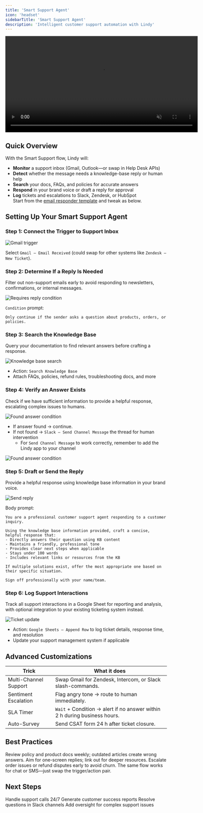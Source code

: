 ```yaml
---
title: 'Smart Support Agent'
icon: 'headset'
sidebarTitle: 'Smart Support Agent'
description: 'Intelligent customer support automation with Lindy'
---
```


<div style={{ display: 'flex', justifyContent: 'center', margin: '2rem 0' }}>
  <div className="video-card">
    <video
      src="/lindy-brand-assets/cs_smart_support_agent.mp4"
      width="600"
      autoPlay
      muted
      loop
      playsInline
      style={{ display: 'block', width: '100%', borderRadius: '16px' }}
    />
  </div>
</div>

## Quick Overview

With the Smart Support flow, Lindy will:

- **Monitor** a support inbox (Gmail, Outlook—or swap in Help Desk APIs)  
- **Detect** whether the message needs a knowledge-base reply or human help  
- **Search** your docs, FAQs, and policies for accurate answers  
- **Respond** in your brand voice or draft a reply for approval  
- **Log** tickets and escalations to Slack, Zendesk, or HubSpot  
Start from the [email responder template](https://chat.lindy.ai/marketplace/?templateId=66bfc603ea73bec3fea906db) and tweak as below.


## Setting Up Your Smart Support Agent

### Step 1: Connect the Trigger to Support Inbox

<Frame>
  <img src="/lindy-brand-assets/support-agent-trigger.png" alt="Gmail trigger" />
</Frame>

Select `Gmail – Email Received` (could swap for other systems like `Zendesk – New Ticket`).  

### Step 2: Determine If a Reply Is Needed

Filter out non-support emails early to avoid responding to newsletters, confirmations, or internal messages.

<Frame>
  <img src="/lindy-brand-assets/support-agent-trigger.png" alt="Requires reply condition" />
</Frame>

`Condition` prompt:

```
Only continue if the sender asks a question about products, orders, or policies.
```

### Step 3: Search the Knowledge Base

Query your documentation to find relevant answers before crafting a response.

<Frame>
  <img src="/lindy-brand-assets/support-agent-KB.png" alt="Knowledge base search" />
</Frame>

- Action: `Search Knowledge Base`  
- Attach FAQs, policies, refund rules, troubleshooting docs, and more

### Step 4: Verify an Answer Exists

Check if we have sufficient information to provide a helpful response, escalating complex issues to humans.

<Frame>
  <img src="/lindy-brand-assets/support-agent-verify.png" alt="Found answer condition" />
</Frame>

- If answer found → continue.  
- If not found → `Slack – Send Channel Message` the thread for human intervention
    - For `Send Channel Message` to work correctly, remember to add the Lindy app to your channel

<Frame>
  <img src="/lindy-brand-assets/support-agent-slack.png" alt="Found answer condition" />
</Frame>

### Step 5: Draft or Send the Reply

Provide a helpful response using knowledge base information in your brand voice.

<Frame>
  <img src="/lindy-brand-assets/support-agent-reply.png" alt="Send reply" />
</Frame>

Body prompt:

```
You are a professional customer support agent responding to a customer inquiry.

Using the knowledge base information provided, craft a concise, helpful response that:
- Directly answers their question using KB content
- Maintains a friendly, professional tone
- Provides clear next steps when applicable
- Stays under 100 words
- Includes relevant links or resources from the KB

If multiple solutions exist, offer the most appropriate one based on their specific situation.

Sign off professionally with your name/team.
```

### Step 6: Log Support Interactions

Track all support interactions in a Google Sheet for reporting and analysis, with optional integration to your existing ticketing system instead.

<Frame>
  <img src="/lindy-brand-assets/support-agent-log.png" alt="Ticket update" />
</Frame>

- Action: `Google Sheets – Append Row` to log ticket details, response time, and resolution
- Update your support management system if applicable

## Advanced Customizations

| Trick                  | What it does                                                                    |
|------------------------|---------------------------------------------------------------------------------|
| Multi-Channel Support  | Swap Gmail for Zendesk, Intercom, or Slack slash-commands.                      |
| Sentiment Escalation   | Flag angry tone → route to human immediately.                                   |
| SLA Timer              | `Wait` + Condition → alert if no answer within 2 h during business hours.       |
| Auto-Survey            | Send CSAT form 24 h after ticket closure.                                       |

## Best Practices

<AccordionGroup>
  <Accordion title="Keep KB Fresh">
    Review policy and product docs weekly; outdated articles create wrong answers.
  </Accordion>
  
  <Accordion title="Short & Clear">
    Aim for one-screen replies; link out for deeper resources.
  </Accordion>
  
  <Accordion title="Human First">
    Escalate order issues or refund disputes early to avoid churn.
  </Accordion>
  
  <Accordion title="Channel Flexibility">
    The same flow works for chat or SMS—just swap the trigger/action pair.
  </Accordion>
</AccordionGroup>

## Next Steps

<CardGroup cols={2}>
  <Card title="Voice Support" href="/use-cases/customer success/voice-support" icon="phone">
    Handle support calls 24/7
  </Card>
  <Card title="Report Generator" href="/use-cases/customer success/report-generator" icon="file-lines">
    Generate customer success reports
  </Card>
  <Card title="Slack Integration" href="/skills/popular-integrations/slack" icon="comments">
    Resolve questions in Slack channels
  </Card>
  <Card title="Human in the Loop" href="/testing/human-in-the-loop" icon="square-user">
    Add oversight for complex support issues
  </Card>
</CardGroup>